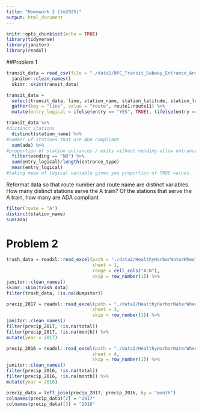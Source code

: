 ```yaml
---
title: "Homework 2 (tm2925)"
output: html_document
---
```


```r
knitr::opts_chunk$set(echo = TRUE)
library(tidyverse)
library(janitor)
library(readxl)
```

##Problem 1

```r
transit_data = read_csv(file = "./data1/NYC_Transit_Subway_Entrance_And_Exit_Data.csv") %>% 
  janitor::clean_names()
  skimr::skim(transit_data)
```

```r
transit_data =
  select(transit_data, line, station_name, station_latitude, station_longitude, route1:route11, entry, vending, entrance_type, ada) %>% 
  gather(key = "line", value = "route", route1:route11) %>% 
  mutate(entry_logical = ifelse(entry == "YES", TRUE), (ifelse(entry == "NO", FALSE)))
```


```r
transit_data %>% 
#distinct stations
  distinct(station_name) %>% 
#number of stations that are ADA compliant
  sum(ada) %>% 
#proportion of station entrances / exits without vending allow entrance
  filter(vending == "NO") %>% 
  sum(entry_logical)/length(entrance_type)
  mean(entry_logical)
#taking mean of logical variable gives you proportion of TRUE values.
```

Reformat data so that route number and route name are distinct variables. How many distinct stations serve the A train? Of the stations that serve the A train, how many are ADA compliant
```r


filter(route = "A")
distinct(station_name)
sum(ada)
```


# Problem 2

```r
trash_data = readxl::read_excel(path = "./data2/HealthyHarborWaterWheelTotals2017-9-26.xlsx",
                                sheet = 1, 
                                range = cell_cols("A:N"),
                                skip = row_number(1)) %>% 
janitor::clean_names() 
skimr::skim(trash_data)
filter(trash_data, !is.na(dumpster))
```

```r
precip_2017 = readxl::read_excel(path = "./data2/HealthyHarborWaterWheelTotals2017-9-26.xlsx",
                                sheet = 3,
                                skip = row_number(1)) %>% 
janitor::clean_names()
filter(precip_2017, !is.na(total)) 
filter(precip_2017, !is.na(month)) %>% 
mutate(year = 2017)

precip_2016 = readxl::read_excel(path = "./data2/HealthyHarborWaterWheelTotals2017-9-26.xlsx",
                                sheet = 4,
                                skip = row_number(1)) %>% 
janitor::clean_names()
filter(precip_2016, !is.na(total)) 
filter(precip_2016, !is.na(month)) %>% 
mutate(year = 2016)

precip_data = left_join(precip_2017, precip_2016, by = "month")
colnames(precip_data)[2] = "2017"
colnames(precip_data)[3] = "2016"
```












